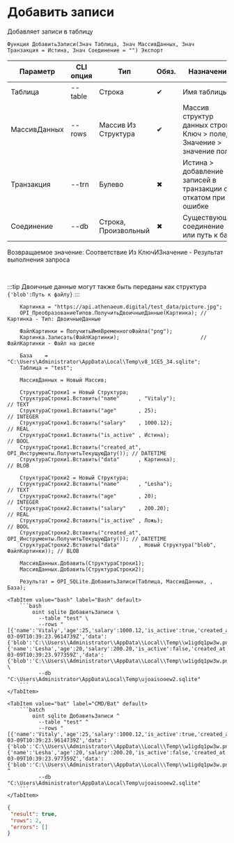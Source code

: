 ﻿---
sidebar_position: 3
---


# Добавить записи
 Добавляет записи в таблицу



`Функция ДобавитьЗаписи(Знач Таблица, Знач МассивДанных, Знач Транзакция = Истина, Знач Соединение = "") Экспорт`

  | Параметр | CLI опция | Тип | Обяз. | Назначение |
  |-|-|-|-|-|
  | Таблица | --table | Строка | &#x2714; | Имя таблицы |
  | МассивДанных | --rows | Массив Из Структура | &#x2714; | Массив структур данных строк: Ключ > поле, Значение > значение поля |
  | Транзакция | --trn | Булево | &#x2716; | Истина > добавление записей в транзакции с откатом при ошибке |
  | Соединение | --db | Строка, Произвольный | &#x2716; | Существующее соединение или путь к базе |

  
  Возвращаемое значение:   Соответствие Из КлючИЗначение - Результат выполнения запроса

<br/>

:::tip
Двоичные данные могут также быть переданы как структура `{'blob':Путь к файлу}`
:::
<br/>



```bsl title="Пример использования для 1С:Предприятие/OneScript"
    Картинка = "https://api.athenaeum.digital/test_data/picture.jpg";
    OPI_ПреобразованиеТипов.ПолучитьДвоичныеДанные(Картинка); // Картинка - Тип: ДвоичныеДанные

    ФайлКартинки = ПолучитьИмяВременногоФайла("png");
    Картинка.Записать(ФайлКартинки);                          // ФайлКартинки - Файл на диске

    База    = "C:\Users\Administrator\AppData\Local\Temp\v8_1CE5_34.sqlite";
    Таблица = "test";

    МассивДанных = Новый Массив;

    СтруктураСтроки1 = Новый Структура;
    СтруктураСтроки1.Вставить("name"      , "Vitaly");                              // TEXT
    СтруктураСтроки1.Вставить("age"       , 25);                                    // INTEGER
    СтруктураСтроки1.Вставить("salary"    , 1000.12);                               // REAL
    СтруктураСтроки1.Вставить("is_active" , Истина);                                // BOOL
    СтруктураСтроки1.Вставить("created_at", OPI_Инструменты.ПолучитьТекущуюДату()); // DATETIME
    СтруктураСтроки1.Вставить("data"      , Картинка);                              // BLOB

    СтруктураСтроки2 = Новый Структура;
    СтруктураСтроки2.Вставить("name"      , "Lesha");                              // TEXT
    СтруктураСтроки2.Вставить("age"       , 20);                                    // INTEGER
    СтруктураСтроки2.Вставить("salary"    , 200.20);                               // REAL
    СтруктураСтроки2.Вставить("is_active" , Ложь);                                // BOOL
    СтруктураСтроки2.Вставить("created_at", OPI_Инструменты.ПолучитьТекущуюДату()); // DATETIME
    СтруктураСтроки2.Вставить("data"      , Новый Структура("blob", ФайлКартинки)); // BLOB

    МассивДанных.Добавить(СтруктураСтроки1);
    МассивДанных.Добавить(СтруктураСтроки2);

    Результат = OPI_SQLite.ДобавитьЗаписи(Таблица, МассивДанных, , База);
```
    

 <Tabs>
  
    <TabItem value="bash" label="Bash" default>
        ```bash
            oint sqlite ДобавитьЗаписи \
              --table "test" \
              --rows "[{'name':'Vitaly','age':25,'salary':1000.12,'is_active':true,'created_at':'2025-03-09T10:39:23.9614739Z','data':{'blob':'C:\\Users\\Administrator\\AppData\\Local\\Temp\\w1igdq1pw3w.png'}},{'name':'Lesha','age':20,'salary':200.20,'is_active':false,'created_at':'2025-03-09T10:39:23.977359Z','data':{'blob':'C:\\Users\\Administrator\\AppData\\Local\\Temp\\w1igdq1pw3w.png'}}]" \
              --db "C:\Users\Administrator\AppData\Local\Temp\ujoaisooew2.sqlite"
        ```
    </TabItem>
  
    <TabItem value="bat" label="CMD/Bat" default>
        ```batch
            oint sqlite ДобавитьЗаписи ^
              --table "test" ^
              --rows "[{'name':'Vitaly','age':25,'salary':1000.12,'is_active':true,'created_at':'2025-03-09T10:39:23.9614739Z','data':{'blob':'C:\\Users\\Administrator\\AppData\\Local\\Temp\\w1igdq1pw3w.png'}},{'name':'Lesha','age':20,'salary':200.20,'is_active':false,'created_at':'2025-03-09T10:39:23.977359Z','data':{'blob':'C:\\Users\\Administrator\\AppData\\Local\\Temp\\w1igdq1pw3w.png'}}]" ^
              --db "C:\Users\Administrator\AppData\Local\Temp\ujoaisooew2.sqlite"
        ```
    </TabItem>
</Tabs>


```json title="Результат"
{
 "result": true,
 "rows": 2,
 "errors": []
}
```
